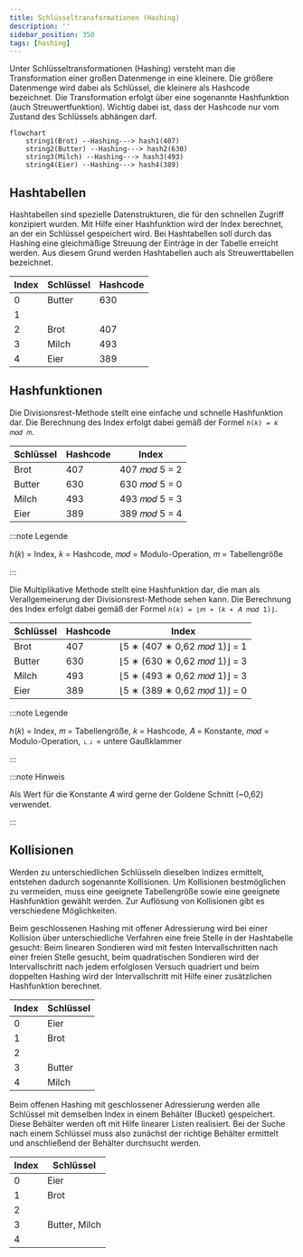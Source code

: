 ```yaml
---
title: Schlüsseltransformationen (Hashing)
description: ''
sidebar_position: 350
tags: [hashing]
---
```



Unter Schlüsseltransformationen (Hashing) versteht man die Transformation einer
großen Datenmenge in eine kleinere. Die größere Datenmenge wird dabei als
Schlüssel, die kleinere als Hashcode bezeichnet. Die Transformation erfolgt über
eine sogenannte Hashfunktion (auch Streuwertfunktion). Wichtig dabei ist, dass
der Hashcode nur vom Zustand des Schlüssels abhängen darf.

```mermaid
flowchart
    string1(Brot) --Hashing---> hash1(407)
    string2(Butter) --Hashing---> hash2(630)
    string3(Milch) --Hashing---> hash3(493)
    string4(Eier) --Hashing---> hash4(389)
```

## Hashtabellen

Hashtabellen sind spezielle Datenstrukturen, die für den schnellen Zugriff
konzipiert wurden. Mit Hilfe einer Hashfunktion wird der Index berechnet, an der
ein Schlüssel gespeichert wird. Bei Hashtabellen soll durch das Hashing eine
gleichmäßige Streuung der Einträge in der Tabelle erreicht werden. Aus diesem
Grund werden Hashtabellen auch als Streuwerttabellen bezeichnet.

| Index | Schlüssel | Hashcode |
| ----- | --------- | -------- |
| 0     | Butter    | 630      |
| 1     |           |          |
| 2     | Brot      | 407      |
| 3     | Milch     | 493      |
| 4     | Eier      | 389      |

## Hashfunktionen

<Tabs>
  <TabItem value="modulo" label="Divisionsrestmethode" default>

Die Divisionsrest-Methode stellt eine einfache und schnelle Hashfunktion dar.
Die Berechnung des Index erfolgt dabei gemäß der Formel `ℎ(𝑘) = 𝑘 𝑚𝑜𝑑 𝑚`.

| Schlüssel | Hashcode | Index         |
| --------- | -------- | ------------- |
| Brot      | 407      | 407 𝑚𝑜𝑑 5 = 2 |
| Butter    | 630      | 630 𝑚𝑜𝑑 5 = 0 |
| Milch     | 493      | 493 𝑚𝑜𝑑 5 = 3 |
| Eier      | 389      | 389 𝑚𝑜𝑑 5 = 4 |

:::note Legende

ℎ(𝑘) = Index, 𝑘 = Hashcode, 𝑚𝑜𝑑 = Modulo-Operation, 𝑚 = Tabellengröße

:::

  </TabItem>
  <TabItem value="multiplication" label="Multiplikative Methode" default>

Die Multiplikative Methode stellt eine Hashfunktion dar, die man als
Verallgemeinerung der Divisionsrest-Methode sehen kann. Die Berechnung des Index
erfolgt dabei gemäß der Formel `ℎ(𝑘) = ⌊𝑚 ∗ (𝑘 ∗ 𝐴 𝑚𝑜𝑑 1)⌋`.

| Schlüssel | Hashcode | Index                        |
| --------- | -------- | ---------------------------- |
| Brot      | 407      | ⌊5 ∗ (407 ∗ 0,62 𝑚𝑜𝑑 1)⌋ = 1 |
| Butter    | 630      | ⌊5 ∗ (630 ∗ 0,62 𝑚𝑜𝑑 1)⌋ = 3 |
| Milch     | 493      | ⌊5 ∗ (493 ∗ 0,62 𝑚𝑜𝑑 1)⌋ = 3 |
| Eier      | 389      | ⌊5 ∗ (389 ∗ 0,62 𝑚𝑜𝑑 1)⌋ = 0 |

:::note Legende

ℎ(𝑘) = Index, 𝑚 = Tabellengröße, 𝑘 = Hashcode, 𝐴 = Konstante, 𝑚𝑜𝑑 =
Modulo-Operation, ⌊ ⌋ = untere Gaußklammer

:::

:::note Hinweis

Als Wert für die Konstante 𝐴 wird gerne der Goldene Schnitt (~0,62) verwendet.

:::

  </TabItem>
</Tabs>

## Kollisionen

Werden zu unterschiedlichen Schlüsseln dieselben Indizes ermittelt, entstehen
dadurch sogenannte Kollisionen. Um Kollisionen bestmöglichen zu vermeiden, muss
eine geeignete Tabellengröße sowie eine geeignete Hashfunktion gewählt werden.
Zur Auflösung von Kollisionen gibt es verschiedene Möglichkeiten.

<Tabs>
  <TabItem value="closedHashing" label="Geschlossenes Hashing mit offener Adressierung" default>

Beim geschlossenen Hashing mit offener Adressierung wird bei einer Kollision
über unterschiedliche Verfahren eine freie Stelle in der Hashtabelle gesucht:
Beim linearen Sondieren wird mit festen Intervallschritten nach einer freien
Stelle gesucht, beim quadratischen Sondieren wird der Intervallschritt nach
jedem erfolglosen Versuch quadriert und beim doppelten Hashing wird der
Intervallschritt mit Hilfe einer zusätzlichen Hashfunktion berechnet.

| Index | Schlüssel |
| ----- | --------- |
| 0     | Eier      |
| 1     | Brot      |
| 2     |           |
| 3     | Butter    |
| 4     | Milch     |

  </TabItem>
  <TabItem value="openHashing" label="Offenes Hashing mit geschlossener Adressierung">

Beim offenen Hashing mit geschlossener Adressierung werden alle Schlüssel mit
demselben Index in einem Behälter (Bucket) gespeichert. Diese Behälter werden
oft mit Hilfe linearer Listen realisiert. Bei der Suche nach einem Schlüssel
muss also zunächst der richtige Behälter ermittelt und anschließend der Behälter
durchsucht werden.

| Index | Schlüssel     |
| ----- | ------------- |
| 0     | Eier          |
| 1     | Brot          |
| 2     |               |
| 3     | Butter, Milch |
| 4     |               |

  </TabItem>
</Tabs>
